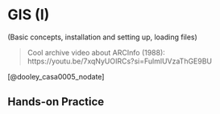 # GIS (I) {#sec-gis-1}

(Basic concepts, installation and setting up, loading files)

> Cool archive video about ARCInfo (1988): https://youtu.be/7xqNyUOIRCs?si=FulmlUVzaThGE9BU

[@dooley_casa0005_nodate]

::: {.callout-note icon=false}
## Hands-on Practice {.unnumbered}

:::

